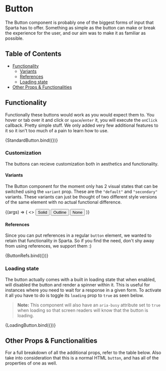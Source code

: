 
<Meta title="Layout/Button" component={Button} />

# Button

The Button component is probably one of the biggest forms of input that Sparta has to offer.
Something as simple as the button can make or break the experience for the user, and our aim
was to make it as familiar as possible.

## Table of Contents

- [Functionality](#functionality)
    - [Variants](#variants)
    - [References](#references)
    - [Loading state](#loading-state)
- [Other Props & Functionalities](#other-props--functionalities)

## Functionality

Functionally these buttons would work as you would expect them to. You hover or tab over it and
click or `space`/`enter` it, you will execute the `onClick` callback. Pretty simple stuff. We only
added very few additional features to it so it isn't too much of a pain to learn how to use.

<Canvas>
    <Story name="Standard Button" args={{ children: "Click Me" }}>
        {StandardButton.bind({})}
    </Story>
</Canvas>

### Customization

The buttons can recieve customization both in aesthetics and functionality.

#### Variants

The Button component for the moment only has 2 visual states that can be switched using the
`variant` prop. These are the `"default"` and `"secondary"` variants. These variants can just
be thought of two different style versions of the same element with no actual functional
difference.

<Canvas>
    <Story name="Button Variants">
        {(args) => (
            <>
                <Button>Solid</Button>
                <span style={{ paddingRight: 10 }} />
                <Button variant="outline">Outline</Button>
                <span style={{ paddingRight: 10 }} />
                <Button variant="none">None</Button>
            </>
        )}
    </Story>
</Canvas>

#### References

Since you can put references in a regular `button` element, we wanted to retain that functionality
in Sparta. So if you find the need, don't shy away from using references, we support them :)

<Canvas>
    <Story name="Button Refs">
        {ButtonRefs.bind({})}
    </Story>
</Canvas>

### Loading state

The button actually comes with a built in loading state that when enabled, will disabled the button
and render a spinner within it. This is useful for instances where you need to wait for a response in
a given form. To activate it all you have to do is toggle its `loading` prop to `true` as seen below.

> **Note:** This component will also have an `aria-busy` attribute set to `true` when loading so that
> screen readers will know that the button is loading.

<Canvas>
    <Story name="Loading Button">
        {LoadingButton.bind({})}
    </Story>
</Canvas>

## Other Props & Functionalities

For a full breakdown of all the additional props, refer to the table below. Also take into
consideration that this is a normal HTML `button`, and has all of the properties of one as well.

<ArgsTable of={Button} />
